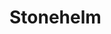 
# Stonehelm
<ProjectDetails
  region="Stormlands"
  house="House Swann"
  type="Castle"
  status="Redo In Progress"
  warp="/warp stonehelm"
  projectLead="Aino"
  dateStarted="2022-03-22T01:38:00.000Z"
  dateCompleted="undefined"
/>
